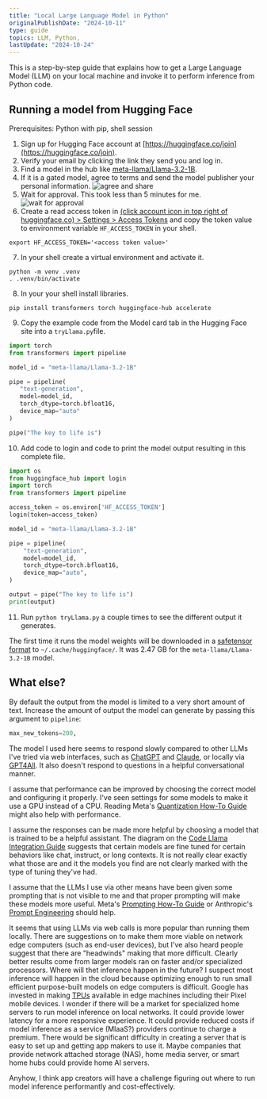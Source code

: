 ```yaml
---
title: "Local Large Language Model in Python"
originalPublishDate: "2024-10-11"
type: guide
topics: LLM, Python, 
lastUpdate: "2024-10-24"
---
```


This is a step-by-step guide that explains how to get a Large Language Model (LLM) on your local machine and invoke it to perform inference from Python code.  

## Running a model from Hugging Face

Prerequisites: Python with pip, shell session

1. Sign up for Hugging Face account at [https://huggingface.co/join](https://huggingface.co/join).
2. Verify your email by clicking the link they send you and log in.
3. Find a model in the hub like [meta-llama/Llama-3.2-1B](https://huggingface.co/meta-llama/Llama-3.2-1B).
4. If it is a gated model, agree to terms and send the model publisher your personal information.
![agree and share](./metaLllamAgreeToShare.png "agree and share")
5. Wait for approval. This took less than 5 minutes for me.
![wait for approval](./metaLlamaWaitForApproval.png "wait for approval")
6. Create a read access token in [(click account icon in top right of huggingface.co) > Settings > Access Tokens](https://huggingface.co/settings/tokens) and copy the token value to environment variable `HF_ACCESS_TOKEN` in your shell.

``` shell
export HF_ACCESS_TOKEN='<access token value>'
```

7. In your shell create a virtual environment and activate it.

``` shell
python -m venv .venv
. .venv/bin/activate
```

8. In your your shell install libraries.

``` shell
pip install transformers torch huggingface-hub accelerate
```

9. Copy the example code from the Model card tab in the Hugging Face site into a `tryLlama.py`file.

 ``` python
import torch
from transformers import pipeline

model_id = "meta-llama/Llama-3.2-1B"

pipe = pipeline(
    "text-generation", 
    model=model_id, 
    torch_dtype=torch.bfloat16, 
    device_map="auto"
)

pipe("The key to life is")
 
 ```

10. Add code to login and code to print the model output resulting in this complete file.

``` python
import os
from huggingface_hub import login
import torch
from transformers import pipeline

access_token = os.environ['HF_ACCESS_TOKEN']
login(token=access_token)

model_id = "meta-llama/Llama-3.2-1B"

pipe = pipeline(
    "text-generation",
    model=model_id,
    torch_dtype=torch.bfloat16,
    device_map="auto",
)

output = pipe("The key to life is")
print(output)

```
 
11. Run `python tryLlama.py` a couple times to see the different output it generates.

The first time it runs the model weights will be downloaded in a [safetensor format](https://huggingface.co/docs/safetensors/en/index) to `~/.cache/huggingface/`. It was 2.47 GB for the `meta-llama/Llama-3.2-1B` model.

## What else?

By default the output from the model is limited to a very short amount of text. Increase the amount of output the model can generate by passing this argument to `pipeline`:
```python
max_new_tokens=200,
```

The model I used here seems to respond slowly compared to other LLMs I've tried via web interfaces, such as [ChatGPT](https://chatgpt.com/) and [Claude](https://claude.ai/), or locally via [GPT4All](https://www.nomic.ai/gpt4all). It also doesn't respond to questions in a helpful conversational manner.

I assume that performance can be improved by choosing the correct model and configuring it properly. I've seen settings for some models to make it use a GPU instead of a CPU. Reading Meta's [Quantization How-To Guide](https://www.llama.com/docs/how-to-guides/quantization) might also help with performance.

I assume the responses can be made more helpful by choosing a model that is trained to be a helpful assistant. The diagram on the [Code Llama Integration Guide](https://www.llama.com/docs/integration-guides/meta-code-llama) suggests that certain models are fine tuned for certain behaviors like chat, instruct, or long contexts. It is not really clear exactly what those are and it the models you find are not clearly marked with the type of tuning they've had.

I assume that the LLMs I use via other means have been given some prompting that is not visible to me and that proper prompting will make these models more useful. Meta's [Prompting How-To Guide](https://www.llama.com/docs/how-to-guides/prompting) or Anthropic's [Prompt Engineering](https://docs.anthropic.com/en/docs/build-with-claude/prompt-engineering/overview) should help.

It seems that using LLMs via web calls is more popular than running them locally. There are suggestions on to make them more viable on network edge computers (such as end-user devices), but I've also heard people suggest that there are "headwinds" making that more difficult. Clearly better results come from larger models ran on faster and/or specialized processors. Where will thet inference happen in the future? I suspect most inference will happen in the cloud because optimizing enough to run small efficient purpose-built models on edge computers is difficult. Google has invested in making [TPUs](https://en.wikipedia.org/wiki/Tensor_Processing_Unit) available in edge machines including their Pixel mobile devices. I wonder if there will be a market for specialized home servers to run model inference on local networks. It could provide lower latency for a more responsive experience. It could provide reduced costs if model inference as a service (MIaaS?) providers continue to charge a premium. There would be significant difficulty in creating a server that is easy to set up and getting app makers to use it. Maybe companies that provide network attached storage (NAS), home media server, or smart home hubs could provide home AI servers.

Anyhow, I think app creators will have a challenge figuring out where to run model inference performantly and cost-effectively.

